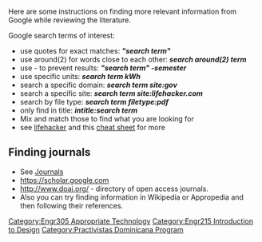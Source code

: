 Here are some instructions on finding more relevant information from Google while reviewing the literature. 

Google search terms of interest:
*use quotes for exact matches: '''''"search term"'''''
*use around(2) for words close to each other: '''''search around(2) term'''''
*use - to prevent results: '''''"search term" -semester'''''
*use specific units: '''''search term kWh'''''
*search a specific domain: '''''search term site:gov'''''
*search a specific site: '''''search term site:lifehacker.com'''''
*search by file type: '''''search term filetype:pdf'''''
*only find in title: '''''intitle:search term'''''
*Mix and match those to find what you are looking for
*see [http://lifehacker.com/#%215739284/the-best-ways-to-tweak-your-search-when-google-doesnt-give-you-what-you-want lifehacker] and this [http://www.googleguide.com/advanced_operators_reference.html cheat sheet] for more


==Finding journals==
*See [[Journals]]
*https://scholar.google.com
*http://www.doaj.org/ - directory of open access journals.
*Also you can try finding information in Wikipedia or Appropedia and then following their references.

[[Category:Engr305 Appropriate Technology]]
[[Category:Engr215 Introduction to Design]]
[[Category:Practivistas Dominicana Program]]
